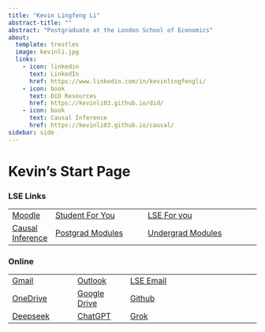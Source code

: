```yaml
---
title: "Kevin Lingfeng Li"
abstract-title: ""
abstract: "Postgraduate at the London School of Economics"
about:
  template: trestles
  image: kevinli.jpg
  links:
    - icon: linkedin
      text: LinkedIn
      href: https://www.linkedin.com/in/kevinlingfengli/
    - icon: book
      text: DiD Resources
      href: https://kevinli03.github.io/did/
    - icon: book
      text: Causal Inference
      href: https://kevinli03.github.io/causal/
sidebar: side
---
```


# Kevin's Start Page

### LSE Links

|                                                  |                                                                                                                                                                                                          |                                                                                                                                                                                                                                                          |
|--------------------------------------------------|----------------------------------------------------------------------------------------------------------------------------------------------------------------------------------------------------------|----------------------------------------------------------------------------------------------------------------------------------------------------------------------------------------------------------------------------------------------------------|
| [Moodle](https://moodle.lse.ac.uk/my/)           | [Student For You](https://portal.lse.ac.uk/studentservices/s/?_gl=11c1xkmp_gcl_auMTU2NDcwMzc5MS4xNzIxMjM1NTAz_gaOTczMzc3MTk2LjE3MTMzODQ0NzI._ga_LWTEVFESYX*MTcyNzM4MTg5Ny4yMDMuMS4xNzI3MzgyNzQyLjguMC4w) | [LSE For you](https://auth.lse.ac.uk/auth/login?service=https%3A%2F%2Flfy.lse.ac.uk%2Fportal%2Fp%2F&renew=true&_gl=15ghr49_gcl_auMTk0MjQzMTI2MS4xNzEzMzg0NDcy_gaOTczMzc3MTk2LjE3MTMzODQ0NzI._ga_LWTEVFESYX*MTcyMDU2MDcyMy44Mi4xLjE3MjA1NjA3NjIuMjEuMC4w) |
| [Causal Inference](https://lse-my457.github.io/) | [Postgrad Modules](https://www.lse.ac.uk/resources/calendar/courseGuides/graduate.htm)                                                                                                                   | [Undergrad Modules](https://www.lse.ac.uk/resources/calendar/courseGuides/undergraduate.htm)                                                                                                                                                             |

### Online

|                                                                     |                                                         |                                                                                                                                          |
|---------------------------------------------------------------------|---------------------------------------------------------|------------------------------------------------------------------------------------------------------------------------------------------|
| [Gmail](https://mail.google.com/mail/u/0/#inbox)                    | [Outlook](https://outlook.live.com/mail/0/)             | [LSE Email](https://outlook.office.com/mail/inbox/id/AAQkADU3NWU3M2RlLTk2NmMtNGEyZS1iYTU2LTQ2NTRhZWMzNTMyZQAQAIHp9iDvCC9KkshVxv4XT9U%3D) |
| [OneDrive](https://onedrive.live.com/?id=root&cid=2B9362CA6119DD78) | [Google Drive](https://drive.google.com/drive/my-drive) | [Github](https://github.com)                                                                                                             |
| [Deepseek](https://chat.deepseek.com)                               | [ChatGPT](https://chat.openai.com/)                     | [Grok](https://grok.com)                                                                                                                 |
